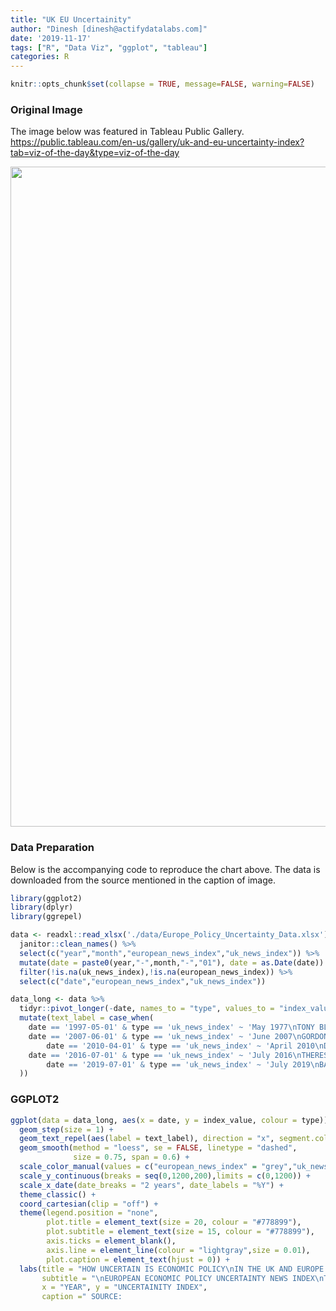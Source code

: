 ---
title: "UK EU Uncertainity"
author: "Dinesh [dinesh@actifydatalabs.com]"
date: '2019-11-17'
tags: ["R", "Data Viz", "ggplot", "tableau"]
categories: R
---

```{r setup, include=FALSE}
knitr::opts_chunk$set(collapse = TRUE, message=FALSE, warning=FALSE)
```

### Original Image


The image below was featured in Tableau Public Gallery. <https://public.tableau.com/en-us/gallery/uk-and-eu-uncertainty-index?tab=viz-of-the-day&type=viz-of-the-day> 

<p><img src="/dataviz-r/post/2019-11-17-uk_eu_uncertainity_files/images/uk_eu_uncertainity.png" width="1056" /></p>

### Data Preparation


Below is the accompanying code to reproduce the chart above. The data is downloaded from the source mentioned in the caption of image.

```{r data}
library(ggplot2)
library(dplyr)
library(ggrepel)

data <- readxl::read_xlsx('./data/Europe_Policy_Uncertainty_Data.xlsx') %>%
  janitor::clean_names() %>% 
  select(c("year","month","european_news_index","uk_news_index")) %>% 
  mutate(date = paste0(year,"-",month,"-","01"), date = as.Date(date)) %>% 
  filter(!is.na(uk_news_index),!is.na(european_news_index)) %>% 
  select(c("date","european_news_index","uk_news_index"))

data_long <- data %>% 
  tidyr::pivot_longer(-date, names_to = "type", values_to = "index_value") %>% 
  mutate(text_label = case_when(
    date == '1997-05-01' & type == 'uk_news_index' ~ 'May 1977\nTONY BLAIR\nTOOK OFFICE AS\nPRIME MINISTER',
    date == '2007-06-01' & type == 'uk_news_index' ~ 'June 2007\nGORDON BROWN\nTOOK OFFICE AS\nPRIME MINISTER',
        date == '2010-04-01' & type == 'uk_news_index' ~ 'April 2010\nDAVID CAMERON\nTOOK OFFICE AS\nPRIME MINISTER',
    date == '2016-07-01' & type == 'uk_news_index' ~ 'July 2016\nTHERESA MAY\nTOOK OFFICE AS\nPRIME MINISTER',
        date == '2019-07-01' & type == 'uk_news_index' ~ 'July 2019\nBAFFOON JOHNSON\nTOOK OFFICE AS\nPRIME MINISTER'
  ))

```

### GGPLOT2


```{r plot, tidy=FALSE, fig.width=11, fig.height=7}
ggplot(data = data_long, aes(x = date, y = index_value, colour = type)) + 
  geom_step(size = 1) + 
  geom_text_repel(aes(label = text_label), direction = "x", segment.colour = "lightgray", nudge_y = 450, colour = "black") + 
  geom_smooth(method = "loess", se = FALSE, linetype = "dashed", 
              size = 0.75, span = 0.6) + 
  scale_color_manual(values = c("european_news_index" = "grey","uk_news_index" = "red")) + 
  scale_y_continuous(breaks = seq(0,1200,200),limits = c(0,1200)) + 
  scale_x_date(date_breaks = "2 years", date_labels = "%Y") + 
  theme_classic() + 
  coord_cartesian(clip = "off") + 
  theme(legend.position = "none",
        plot.title = element_text(size = 20, colour = "#778899"),
        plot.subtitle = element_text(size = 15, colour = "#778899"),
        axis.ticks = element_blank(),
        axis.line = element_line(colour = "lightgray",size = 0.01),
        plot.caption = element_text(hjust = 0)) + 
  labs(title = "HOW UNCERTAIN IS ECONOMIC POLICY\nIN THE UK AND EUROPE 1997-2019",
       subtitle = "\nEUROPEAN ECONOMIC POLICY UNCERTAINTY NEWS INDEX\nThe INDEX utilises the number of news articles containing the terms uncertain or uncertainty, economic or economy, as well as\npolicy relevant terms (scaled by the smoothed total number of articles). Policy relevant terms include: 'policy', 'tax',\n'spending','regulation', 'Bank of England', 'budget', and 'deficit'",
       x = "YEAR", y = "UNCERTAINITY INDEX",
       caption =" SOURCE:                                                                                                   SOURCE ACCREDITATION: Source: 'Measuring Economic Policy Uncertainity' by                    \n https://www.policyuncertainty.com/europe_monthly.html                          Scott R. Baker, Nicholas Bloom and Steven J. Davis at www.PolicyUncertainity.com." )
```
